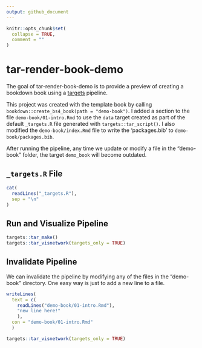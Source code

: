 ```yaml
---
output: github_document
---
```


<!-- README.md is generated from README.Rmd. Please edit that file -->

```r
knitr::opts_chunk$set(
  collapse = TRUE,
  comment = ""
)
```

# tar-render-book-demo

The goal of tar-render-book-demo is to provide a preview of creating a bookdown book using a [targets](https://github.com/ropensci/targets) pipeline.

This project was created with the template book by calling `bookdown::create_bs4_book(path = "demo-book")`. I added a section to the file `demo-book/01-intro.Rmd` to use the `data` target created as part of the default `_targets.R` file generated with `targets::tar_script()`. I also modified the `demo-book/index.Rmd` file to write the 'packages.bib' to `demo-book/packages.bib`.

After running the pipeline, any time we update or modify a file in the "demo-book" folder, the target `demo_book` will become outdated.

## `_targets.R` File

```r
cat(
  readLines("_targets.R"),
  sep = "\n"
)
```

## Run and Visualize Pipeline

```r
targets::tar_make()
targets::tar_visnetwork(targets_only = TRUE)
```

## Invalidate Pipeline

We can invalidate the pipeline by modifying any of the files in the "demo-book" directory. One easy way is just to add a new line to a file.

```r
writeLines(
  text = c(
    readLines("demo-book/01-intro.Rmd"), 
    "new line here!"
    ),
  con = "demo-book/01-intro.Rmd"
  )
```

```r
targets::tar_visnetwork(targets_only = TRUE)
```

